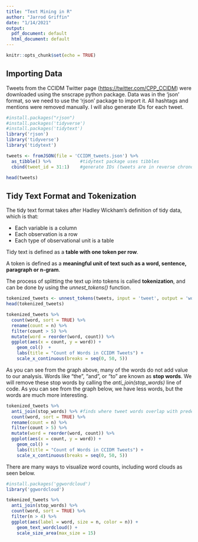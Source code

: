 ```yaml
---
title: "Text Mining in R"
author: "Jarrod Griffin"
date: "1/14/2021"
output:
  pdf_document: default
  html_document: default
---
```


```r
knitr::opts_chunk$set(echo = TRUE)
```

## Importing Data

Tweets from the CCIDM Twitter page (<https://twitter.com/CPP_CCIDM>) were downloaded using the snscrape python package. Data was in the 'json' format, so we need to use the 'rjson' package to import it. All hashtags and mentions were removed manually. I will also generate IDs for each tweet.

```r
#install.packages("rjson")
#install.packages('tidyverse')
#install.packages('tidytext')
library('rjson')
library('tidyverse')
library('tidytext')

tweets <- fromJSON(file = 'CCIDM_tweets.json') %>%
  as_tibble() %>%           #tidytext package uses tibbles
  cbind(tweet_id = 31:1)    #generate IDs (tweets are in reverse chronological order)

head(tweets)
```

## Tidy Text Format and Tokenization

The tidy text format takes after Hadley Wickham's definition of tidy data, which is that:

* Each variable is a column
* Each observation is a row
* Each type of observational unit is a table

Tidy text is defined as a **table with one token per row**.

A token is defined as a **meaningful unit of text such as a word, sentence, paragraph or n-gram**.

The process of splitting the text up into tokens is called **tokenization**, and can be done by using the *unnest_tokens()* function.

```r
tokenized_tweets <- unnest_tokens(tweets, input = 'tweet', output = 'word')
head(tokenized_tweets)
```
```r
tokenized_tweets %>%
  count(word, sort = TRUE) %>%
  rename(count = n) %>%
  filter(count > 5) %>%
  mutate(word = reorder(word, count)) %>%
  ggplot(aes(x = count, y = word)) + 
    geom_col()  + 
    labs(title = "Count of Words in CCIDM Tweets") + 
    scale_x_continuous(breaks = seq(0, 50, 5))
```

As you can see from the graph above, many of the words do not add value to our analysis. Words like "the", "and", or "to" are known as **stop words**. We will remove these stop words by calling the *anti_join(stop_words)* line of code. As you can see from the graph below, we have less words, but the words are much more interesting.

```r
tokenized_tweets %>%
  anti_join(stop_words) %>% #finds where tweet words overlap with predefined stop words, and removes them
  count(word, sort = TRUE) %>%
  rename(count = n) %>%
  filter(count > 5) %>%
  mutate(word = reorder(word, count)) %>%
  ggplot(aes(x = count, y = word)) + 
    geom_col() + 
    labs(title = "Count of Words in CCIDM Tweets") + 
    scale_x_continuous(breaks = seq(0, 50, 5))
```

There are many ways to visualize word counts, including word clouds as seen below.

```r
#install.packages('ggwordcloud')
library('ggwordcloud')

tokenized_tweets %>%
  anti_join(stop_words) %>%
  count(word, sort = TRUE) %>%
  filter(n > 4) %>%
  ggplot(aes(label = word, size = n, color = n)) + 
    geom_text_wordcloud() + 
    scale_size_area(max_size = 15) 
```



